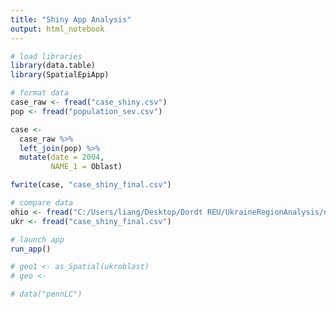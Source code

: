 ```yaml
---
title: "Shiny App Analysis"
output: html_notebook
---
```


```r
# load libraries
library(data.table)
library(SpatialEpiApp)
```

```r
# format data
case_raw <- fread("case_shiny.csv")
pop <- fread("population_sev.csv")

case <-
  case_raw %>%
  left_join(pop) %>%
  mutate(date = 2004,
         NAME_1 = Oblast)

fwrite(case, "case_shiny_final.csv")
```

```r
# compare data
ohio <- fread("C:/Users/liang/Desktop/Dordt REU/UkraineRegionAnalysis/dataohiocomplete.csv")
ukr <- fread("case_shiny_final.csv")
```

```r
# launch app
run_app()
```

```r
# geo1 <- as_Spatial(ukroblast)
# geo <- 
```

```r
# data("pennLC")
```

